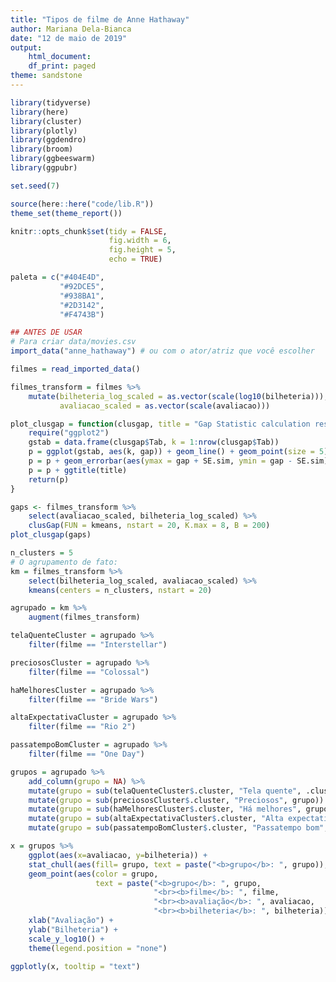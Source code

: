 ```yaml
---
title: "Tipos de filme de Anne Hathaway"
author: Mariana Dela-Bianca
date: "12 de maio de 2019"
output:
    html_document:
    df_print: paged
theme: sandstone
---
```


```r
library(tidyverse)
library(here)
library(cluster)
library(plotly)
library(ggdendro)
library(broom)
library(ggbeeswarm)
library(ggpubr)

set.seed(7)

source(here::here("code/lib.R"))
theme_set(theme_report())

knitr::opts_chunk$set(tidy = FALSE,
                      fig.width = 6,
                      fig.height = 5,
                      echo = TRUE)

paleta = c("#404E4D",
           "#92DCE5",
           "#938BA1",
           "#2D3142",
           "#F4743B")
```

```r
## ANTES DE USAR
# Para criar data/movies.csv
import_data("anne_hathaway") # ou com o ator/atriz que você escolher
```


```r
filmes = read_imported_data()
```

```r
filmes_transform = filmes %>% 
    mutate(bilheteria_log_scaled = as.vector(scale(log10(bilheteria))),
           avaliacao_scaled = as.vector(scale(avaliacao)))
```

```r
plot_clusgap = function(clusgap, title = "Gap Statistic calculation results") {
    require("ggplot2")
    gstab = data.frame(clusgap$Tab, k = 1:nrow(clusgap$Tab))
    p = ggplot(gstab, aes(k, gap)) + geom_line() + geom_point(size = 5)
    p = p + geom_errorbar(aes(ymax = gap + SE.sim, ymin = gap - SE.sim), width = .2)
    p = p + ggtitle(title)
    return(p)
}
```

```r
gaps <- filmes_transform %>% 
    select(avaliacao_scaled, bilheteria_log_scaled) %>% 
    clusGap(FUN = kmeans, nstart = 20, K.max = 8, B = 200)
plot_clusgap(gaps)
```

```r
n_clusters = 5
# O agrupamento de fato:
km = filmes_transform %>% 
    select(bilheteria_log_scaled, avaliacao_scaled) %>% 
    kmeans(centers = n_clusters, nstart = 20)

agrupado = km %>% 
    augment(filmes_transform)

```

```r

telaQuenteCluster = agrupado %>% 
    filter(filme == "Interstellar")

preciososCluster = agrupado %>% 
    filter(filme == "Colossal")

haMelhoresCluster = agrupado %>% 
    filter(filme == "Bride Wars")

altaExpectativaCluster = agrupado %>% 
    filter(filme == "Rio 2")

passatempoBomCluster = agrupado %>% 
    filter(filme == "One Day")

grupos = agrupado %>% 
    add_column(grupo = NA) %>% 
    mutate(grupo = sub(telaQuenteCluster$.cluster, "Tela quente", .cluster)) %>% 
    mutate(grupo = sub(preciososCluster$.cluster, "Preciosos", grupo)) %>% 
    mutate(grupo = sub(haMelhoresCluster$.cluster, "Há melhores", grupo)) %>% 
    mutate(grupo = sub(altaExpectativaCluster$.cluster, "Alta expectativa", grupo)) %>% 
    mutate(grupo = sub(passatempoBomCluster$.cluster, "Passatempo bom", grupo))
```

```r
x = grupos %>% 
    ggplot(aes(x=avaliacao, y=bilheteria)) +
    stat_chull(aes(fill= grupo, text = paste("<b>grupo</b>: ", grupo)), alpha= 0.2, geom="polygon") +
    geom_point(aes(color = grupo,
                   text = paste("<b>grupo</b>: ", grupo,
                                "<br><b>filme</b>: ", filme,
                                "<br><b>avaliação</b>: ", avaliacao,
                                "<br><b>bilheteria</b>: ", bilheteria))) +
    xlab("Avaliação") +
    ylab("Bilheteria") +
    scale_y_log10() +
    theme(legend.position = "none")

ggplotly(x, tooltip = "text")
```



